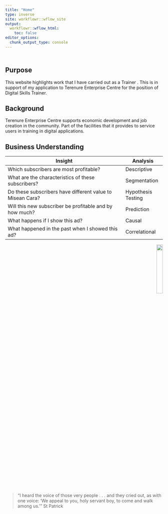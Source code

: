 ```yaml
---
title: "Home"
type: inverse
site: workflowr::wflow_site
output:
  workflowr::wflow_html:
    toc: false
editor_options:
  chunk_output_type: console
---
```


<div class="row" style="padding-top: 10px;">

## Purpose

::: col-sm-6
This website highlights work that I have carried out as a Trainer . This is in support of my application to Terenure Enterprise Centre for the position of Digital Skills Trainer.

## Background

Terenure Enterprise Centre supports economic development and job creation in the community. Part of the facilities that it provides to service users in training in digital applications.

## Business Understanding

| Insight                                                   | Analysis           |
|-----------------------------------------------------------|--------------------|
| Which subscribers are most profitable?                    | Descriptive        |
| What are the characteristics of these subscribers?        | Segmentation       |
| Do these subscribers have different value to Misean Cara? | Hypothesis Testing |
| Will this new subscriber be profitable and by how much?   | Prediction         |
| What happens if I show this ad?                           | Causal             |
| What happened in the past when I showed this ad?          | Correlational      |
:::

<div class="col-sm-6">

::: {style="text-align: right;"}
<img src="./images/corporate-finance-inst.png" width="20%"/>
:::

> "I heard the voice of those very people . . . and they cried out, as with one voice: 'We appeal to you, holy servant boy, to come and walk among us.'" St Patrick
